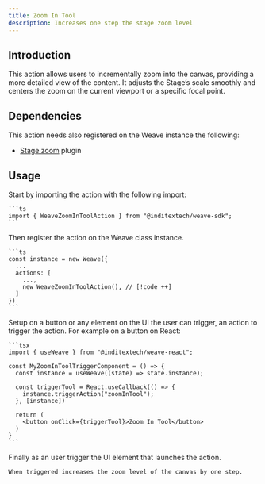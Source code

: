 ```yaml
---
title: Zoom In Tool
description: Increases one step the stage zoom level
---
```



## Introduction

This action allows users to incrementally zoom into the canvas, providing a more detailed
view of the content. It adjusts the Stage’s scale smoothly and centers the zoom
on the current viewport or a specific focal point.

## Dependencies

This action needs also registered on the Weave instance the following:

- [Stage zoom](/docs/main/build/plugins/stage-zoom) plugin

## Usage

<Accordions>
  <Accordion title="1. Import the action" id="import-action">
    Start by importing the action with the following import:

    ```ts
    import { WeaveZoomInToolAction } from "@inditextech/weave-sdk";
    ```

  </Accordion>
  <Accordion title="2. Register the action" id="register-action">
    Then register the action on the Weave class instance.

    ```ts
    const instance = new Weave({
      ...
      actions: [
        ...,
        new WeaveZoomInToolAction(), // [!code ++]
      ]
    })
    ```

  </Accordion>
  <Accordion title="3. Setup the action trigger" id="setup-action-trigger">
    Setup on a button or any element on the UI the user can trigger, an action
    to trigger the action. For example on a button on React:

    ```tsx
    import { useWeave } from "@inditextech/weave-react";

    const MyZoomInToolTriggerComponent = () => {
      const instance = useWeave((state) => state.instance);

      const triggerTool = React.useCallback(() => {
        instance.triggerAction("zoomInTool");
      }, [instance])

      return (
        <button onClick={triggerTool}>Zoom In Tool</button>
      )
    }
    ```

  </Accordion>
  <Accordion title="4. Trigger the action" id="trigger-the-action">
    Finally as an user trigger the UI element that launches the action.

    When triggered increases the zoom level of the canvas by one step.

  </Accordion>
</Accordions>
